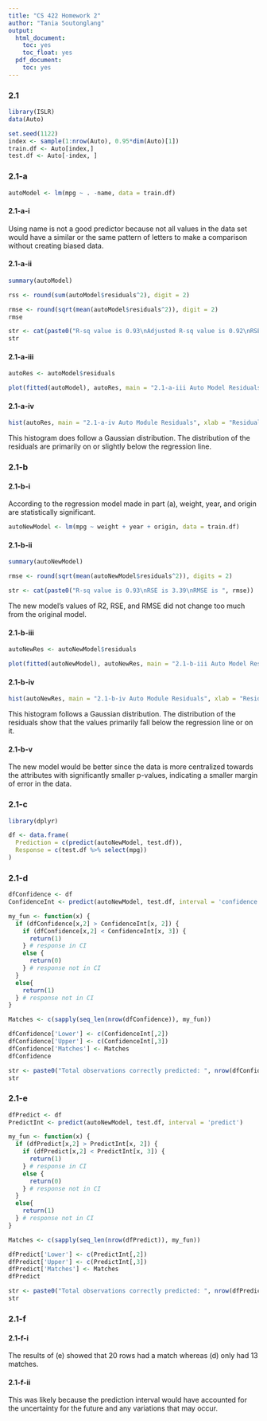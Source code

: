 ```yaml
---
title: "CS 422 Homework 2"
author: "Tania Soutonglang"
output:
  html_document:
    toc: yes
    toc_float: yes
  pdf_document:
    toc: yes
---
```


### 2.1

```r
library(ISLR)
data(Auto)

set.seed(1122)
index <- sample(1:nrow(Auto), 0.95*dim(Auto)[1])
train.df <- Auto[index,]
test.df <- Auto[-index, ]
```

### 2.1-a

```r
autoModel <- lm(mpg ~ . -name, data = train.df)
```

#### 2.1-a-i

Using name is not a good predictor because not all values in the data set would have a similar or the same pattern of letters to make a comparison without creating biased data.

#### 2.1-a-ii

```r
summary(autoModel)

rss <- round(sum(autoModel$residuals^2), digit = 2)

rmse <- round(sqrt(mean(autoModel$residuals^2)), digit = 2)
rmse

str <- cat(paste0("R-sq value is 0.93\nAdjusted R-sq value is 0.92\nRSE is 3.37\nRMSE is ", rmse))
str
```

#### 2.1-a-iii

```r
autoRes <- autoModel$residuals

plot(fitted(autoModel), autoRes, main = "2.1-a-iii Auto Model Residuals", xlab = "Model", ylab = "Residuals")
```

#### 2.1-a-iv

```r
hist(autoRes, main = "2.1-a-iv Auto Module Residuals", xlab = "Residuals")
```

This histogram does follow a Gaussian distribution. The distribution of the residuals are primarily on or slightly below the regression line.

### 2.1-b
#### 2.1-b-i

According to the regression model made in part (a), weight, year, and origin are statistically significant.

```r
autoNewModel <- lm(mpg ~ weight + year + origin, data = train.df)
```

#### 2.1-b-ii

```r
summary(autoNewModel)

rmse <- round(sqrt(mean(autoNewModel$residuals^2)), digits = 2)

str <- cat(paste0("R-sq value is 0.93\nRSE is 3.39\nRMSE is ", rmse))
```

The new model's values of R2, RSE, and RMSE did not change too much from the original model.

#### 2.1-b-iii

```r
autoNewRes <- autoNewModel$residuals

plot(fitted(autoNewModel), autoNewRes, main = "2.1-b-iii Auto Model Residuals", xlab = "Model", ylab = "Residuals")
```

#### 2.1-b-iv

```r
hist(autoNewRes, main = "2.1-b-iv Auto Module Residuals", xlab = "Residuals")
```

This histogram follows a Gaussian distribution. The distribution of the residuals show that the values primarily fall below the regression line or on it.

#### 2.1-b-v
The new model would be better since the data is more centralized towards the attributes with significantly smaller p-values, indicating a smaller margin of error in the data.

### 2.1-c
```r
library(dplyr)

df <- data.frame(
  Prediction = c(predict(autoNewModel, test.df)),
  Response = c(test.df %>% select(mpg))
)
```

### 2.1-d
```r
dfConfidence <- df
ConfidenceInt <- predict(autoNewModel, test.df, interval = 'confidence')

my_fun <- function(x) {
  if (dfConfidence[x,2] > ConfidenceInt[x, 2]) {
    if (dfConfidence[x,2] < ConfidenceInt[x, 3]) {
      return(1)
    } # response in CI
    else {
      return(0)
    } # response not in CI
  }
  else{
    return(1)
  } # response not in CI
}

Matches <- c(sapply(seq_len(nrow(dfConfidence)), my_fun))

dfConfidence['Lower'] <- c(ConfidenceInt[,2])
dfConfidence['Upper'] <- c(ConfidenceInt[,3])
dfConfidence['Matches'] <- Matches
dfConfidence

str <- paste0("Total observations correctly predicted: ", nrow(dfConfidence %>% filter(Matches == 1)))
str
```

### 2.1-e
```r
dfPredict <- df
PredictInt <- predict(autoNewModel, test.df, interval = 'predict')

my_fun <- function(x) {
  if (dfPredict[x,2] > PredictInt[x, 2]) {
    if (dfPredict[x,2] < PredictInt[x, 3]) {
      return(1)
    } # response in CI
    else {
      return(0)
    } # response not in CI
  }
  else{
    return(1)
  } # response not in CI
}

Matches <- c(sapply(seq_len(nrow(dfPredict)), my_fun))

dfPredict['Lower'] <- c(PredictInt[,2])
dfPredict['Upper'] <- c(PredictInt[,3])
dfPredict['Matches'] <- Matches
dfPredict

str <- paste0("Total observations correctly predicted: ", nrow(dfPredict %>% filter(Matches == 1)))
str
```

### 2.1-f
#### 2.1-f-i
The results of (e) showed that 20 rows had a match whereas (d) only had 13 matches.

#### 2.1-f-ii
This was likely because the prediction interval would have accounted for the uncertainty for the future and any variations that may occur.